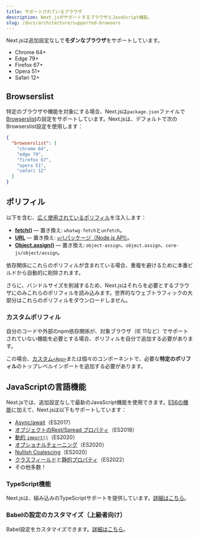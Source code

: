```yaml
---
title: サポートされているブラウザ
description: Next.jsがサポートするブラウザとJavaScript機能。
slug: /docs/architecture/supported-browsers
---
```


Next.jsは追加設定なしで**モダンなブラウザ**をサポートしています。

- Chrome 64+
- Edge 79+
- Firefox 67+
- Opera 51+
- Safari 12+

## Browserslist

特定のブラウザや機能を対象にする場合、Next.jsは`package.json`ファイルで[Browserslist](https://browsersl.ist)の設定をサポートしています。Next.jsは、デフォルトで次のBrowserslist設定を使用します：

```json filename="package.json"
{
  "browserslist": [
    "chrome 64",
    "edge 79",
    "firefox 67",
    "opera 51",
    "safari 12"
  ]
}
```

## ポリフィル

以下を含む、[広く使用されているポリフィル](https://github.com/vercel/next.js/blob/canary/packages/next-polyfill-nomodule/src/index.js)を注入します：

- [**fetch()**](https://developer.mozilla.org/docs/Web/API/Fetch_API) — 置き換え: `whatwg-fetch`と`unfetch`。
- [**URL**](https://developer.mozilla.org/docs/Web/API/URL) — 置き換え: [`url`パッケージ（Node.js API）](https://nodejs.org/api/url.html)。
- [**Object.assign()**](https://developer.mozilla.org/docs/Web/JavaScript/Reference/Global_Objects/Object/assign) — 置き換え: `object-assign`、`object.assign`、`core-js/object/assign`。

依存関係にこれらのポリフィルが含まれている場合、重複を避けるために本番ビルドから自動的に削除されます。

さらに、バンドルサイズを削減するため、Next.jsはそれらを必要とするブラウザにのみこれらのポリフィルを読み込みます。世界的なウェブトラフィックの大部分はこれらのポリフィルをダウンロードしません。

### カスタムポリフィル

自分のコードや外部のnpm依存関係が、対象ブラウザ（IE 11など）でサポートされていない機能を必要とする場合、ポリフィルを自分で追加する必要があります。

この場合、[カスタム`<App>`](/docs/pages/building-your-application/routing/custom-app)または個々のコンポーネントで、必要な**特定のポリフィル**のトップレベルインポートを追加する必要があります。

## JavaScriptの言語機能

Next.jsでは、追加設定なしで最新のJavaScript機能を使用できます。[ES6の機能](https://github.com/lukehoban/es6features)に加えて、Next.jsは以下もサポートしています：

- [Async/await](https://github.com/tc39/ecmascript-asyncawait)（ES2017）
- [オブジェクトのRest/Spread プロパティ](https://github.com/tc39/proposal-object-rest-spread)（ES2018）
- [動的 `import()`](https://github.com/tc39/proposal-dynamic-import)（ES2020）
- [オプショナルチェーニング](https://github.com/tc39/proposal-optional-chaining)（ES2020）
- [Nullish Coalescing](https://github.com/tc39/proposal-nullish-coalescing)（ES2020）
- [クラスフィールド](https://github.com/tc39/proposal-class-fields)と[静的プロパティ](https://github.com/tc39/proposal-static-class-features)（ES2022）
- その他多数！

### TypeScript機能

Next.jsは、組み込みのTypeScriptサポートを提供しています。[詳細はこちら](/docs/pages/api-reference/config/typescript)。

### Babelの設定のカスタマイズ（上級者向け）

Babel設定をカスタマイズできます。[詳細はこちら](/docs/pages/building-your-application/configuring/babel)。
